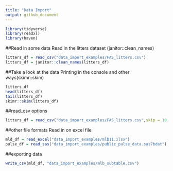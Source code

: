 ```yaml
---
title: "Data Import"
output: github_document
---
```


```r
library(tidyverse)
library(readxl)
library(haven)
```

##Read in some data
Read in the litters dataset (janitor::clean_names)
```r
litters_df = read_csv("data_import_examples/FAS_litters.csv")
litters_df = janitor::clean_names(litters_df)
```

##Take a look at the data
Printing in the console and other ways(skimr::skim)
```r
litters_df
head(litters_df)
tail(litters_df)
skimr::skim(litters_df)
```

##read_csv options 
```r
litters_df = read_csv("data_import_examples/FAS_litters.csv",skip = 10, col_names = FALSE)
```


##other file formats
Read in on excel file 
```r
mld_df = read_excel("data_import_examples/mlb11.xlsx")
pulse_df = read_sas("data_import_examples/public_pulse_data.sas7bdat")
```

##exporting data
```r
write_csv(mld_df, "data_import_examples/mlb_subtable.csv")
```
